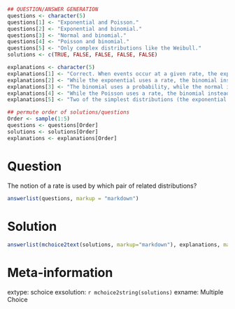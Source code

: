 ```r
## QUESTION/ANSWER GENERATION
questions <- character(5)
questions[1] <- "Exponential and Poisson."
questions[2] <- "Exponential and binomial."
questions[3] <- "Normal and binomial."
questions[4] <- "Poisson and binomial."
questions[5] <- "Only complex distributions like the Weibull."
solutions <- c(TRUE, FALSE, FALSE, FALSE, FALSE)

explanations <- character(5)
explanations[1] <- "Correct. When events occur at a given rate, the exponential distribution describes the time to next event, while the Poisson describes how many events are likely to occur in a given time period."
explanations[2] <- "While the exponential uses a rate, the binomial instead uses a probability."
explanations[3] <- "The binomial uses a probability, while the normal is used for continuous measures. Neither use rates."
explanations[4] <- "While the Poisson uses a rate, the binomial instead uses a probability."
explanations[5] <- "Two of the simplest distributions (the exponential and Poisson) use a rate."

## permute order of solutions/questions
Order <- sample(1:5)
questions <- questions[Order]
solutions <- solutions[Order]
explanations <- explanations[Order]  
```

Question
========

The notion of a rate is used by which pair of related distributions?

```r
answerlist(questions, markup = "markdown")
```

Solution
========

```r
answerlist(mchoice2text(solutions, markup="markdown"), explanations, markup = "markdown")
```

Meta-information
================

extype: schoice
exsolution: `r mchoice2string(solutions)`
exname: Multiple Choice
